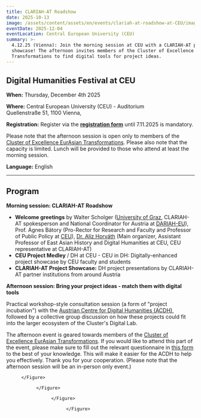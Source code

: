 ```yaml
---
title: CLARIAH-AT Roadshow
date: 2025-10-13
image: /assets/content/assets/en/events/clariah-at-roadshow-at-CEU/image.png
eventDate: 2025-12-04
eventLocation: Central European University (CEU)
summary: >-
  4.12.25 (Vienna): Join the morning session at CEU with a CLARIAH-AT project
  showcase! The afternoon invites members of the Cluster of Excellence EurAsian
  Transformations to find digital tools for project ideas.
---
```

## Digital Humanities Festival at CEU

**When:** Thursday, December 4th 2025

**Where:** Central European University (CEU) - Auditorium\
Quellenstraße 51, 1100 Vienna,&#x20;

**Registration:** Register via the [**registration form**](https://docs.google.com/forms/d/e/1FAIpQLSdYcnviWw5m1nXElgNQNG0-ofx8ZPjhpkKw6UxY5KLYHsYbiQ/viewform) until 7.11.2025 is mandatory.

Please note that the afternoon session is open only to members of the [Cluster of Excellence EurAsian Transformations](https://www.oeaw.ac.at/eurasian-transformations/home). Please also note that the capacity is limited. Lunch will be provided to those who attend at least the morning session.

**Language:** English

---

## **Program**

**Morning session: CLARIAH-AT Roadshow**

* **Welcome greetings** by Walter Scholger ([University of Graz](/consortium/university-of-graz/), CLARIAH-AT spokesperson and National Coordinator for Austria at [DARIAH-EU](https://www.dariah.eu/)), Prof. Ágnes Bátory (Pro-Rector for Research and Faculty and Professor of Public Policy at [CEU](/consortium/central-european-university/)), [Dr. Alíz Horváth](/consortium/central-european-university/) (Main organizer, Assistant Professor of East Asian History and Digital Humanities at CEU, CEU representative at CLARIAH-AT)
* **CEU Project Medley** / DH at CEU - CEU in DH: Digitally-enhanced project showcase by CEU faculty and students
* **CLARIAH-AT Project Showcase:** DH project presentations by CLARIAH-AT partner institutions from around Austria

**Afternoon session: Bring your project ideas - match them with digital tools** 

Practical workshop-style consultation session (a form of "project incubation") with the [Austrian Centre for Digital Humanities (ACDH),](/consortium/austrian-academy-of-sciences/) followed by a collective group discussion on how these projects could fit into the larger ecosystem of the Cluster's Digital Lab.

The afternoon event is geared towards members of the [Cluster of Excellence EurAsian Transformations](https://www.oeaw.ac.at/eurasian-transformations/home). If you would like to attend this part of the event, please make sure to fill out the relevant questionnaire in [this form](https://docs.google.com/forms/d/e/1FAIpQLSdYcnviWw5m1nXElgNQNG0-ofx8ZPjhpkKw6UxY5KLYHsYbiQ/viewform) to the best of your knowledge. This will make it easier for the ACDH to help you effectively. Thank you for your cooperation. (Please note that the afternoon session will be an in-person only event.)

<Figure src="/assets/content/assets/en/events/clariah-at-roadshow-at-CEU/dh-fest-ceu-poster.png" alignment="stretch">

</Figure>

<Grid layout="four-columns" alignment="stretch">
  <GridItem alignment="stretch">
    <Figure src="/assets/content/assets/en/events/clariah-at-roadshow-at-CEU/clariah-at-logo-transparent.png" alignment="center">

    </Figure>
  </GridItem>

  <GridItem alignment="stretch">
    <Figure src="/assets/content/assets/en/events/clariah-at-roadshow-at-CEU/logo-ceu.jpg" alignment="center">

    </Figure>
  </GridItem>

  <GridItem alignment="stretch">
    <Figure src="/assets/content/assets/en/events/clariah-at-roadshow-at-CEU/csmeurasia-logoerlaeuterungrgb1612x68098f183be3b.jpg" alignment="center">

    </Figure>
  </GridItem>

  <GridItem alignment="stretch">
    <Figure src="/assets/content/assets/en/events/clariah-at-roadshow-at-CEU/801717135acdh-logo-with-text-color.png" alignment="center">

    </Figure>
  </GridItem>
</Grid>

